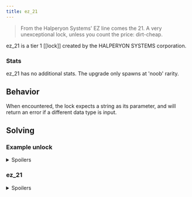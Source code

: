 ```yaml
---
title: ez_21
---
```


> From the Halperyon Systems' EZ line comes the 21. A very unexceptional lock, unless you count the price: dirt-cheap.

ez_21 is a tier 1 [[lock]] created by the HALPERYON SYSTEMS corporation.

### Stats

ez_21 has no additional stats. The upgrade only spawns at 'noob' rarity.

## Behavior

When encountered, the lock expects a string as its parameter, and will return an error if a different data type is input.

## Solving

### Example unlock

<details>
  <summary>Spoilers</summary>
```
>>user.loc { ez_21: "open" }
WARNING: BINMAT security shell inactive. Intelligent defense system offline.
LOCK_UNLOCKED
System <user> breached.
Connection terminated.
```
</details>

### ez_21

<details>
  <summary>Spoilers</summary>

The possible strings to solve an ez_21 are, "open", "unlock", and "release".

</details>
